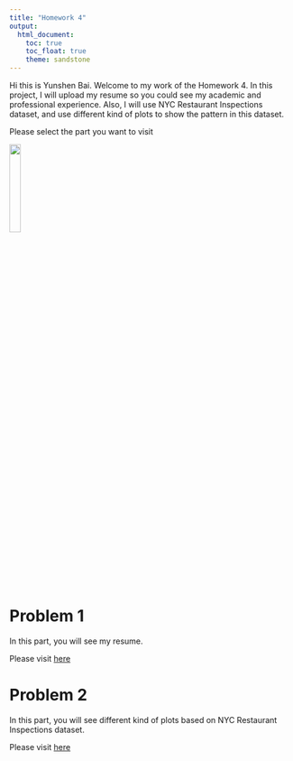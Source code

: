 ---
title: "Homework 4"
output: 
  html_document:
    toc: true
    toc_float: true
    theme: sandstone
---
Hi this is Yunshen Bai. Welcome to my work of the Homework 4. In this project, I will upload my resume so you could see my academic and professional experience. Also, I will use NYC Restaurant Inspections dataset, and use different kind of plots to show the pattern in this dataset. 

Please select the part you want to visit

<img src="./image/batmansmile.jpg" style="width:20%">


# Problem 1
In this part, you will see my resume.

Please visit [here](problem1.html)

# Problem 2
In this part, you will see different kind of plots based on NYC Restaurant Inspections dataset.

Please visit [here](problem2.html)
